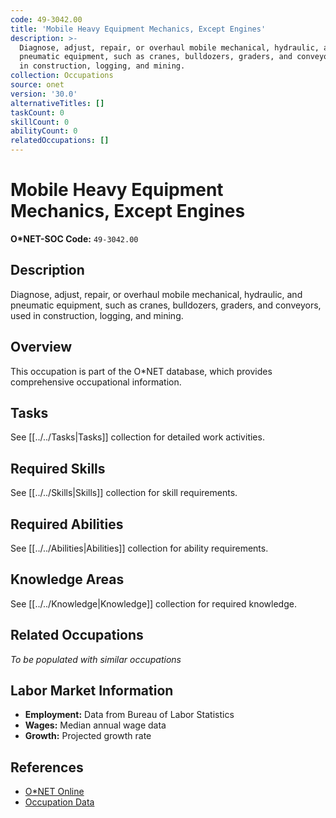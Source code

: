 ```yaml
---
code: 49-3042.00
title: 'Mobile Heavy Equipment Mechanics, Except Engines'
description: >-
  Diagnose, adjust, repair, or overhaul mobile mechanical, hydraulic, and
  pneumatic equipment, such as cranes, bulldozers, graders, and conveyors, used
  in construction, logging, and mining.
collection: Occupations
source: onet
version: '30.0'
alternativeTitles: []
taskCount: 0
skillCount: 0
abilityCount: 0
relatedOccupations: []
---
```

# Mobile Heavy Equipment Mechanics, Except Engines

**O*NET-SOC Code:** `49-3042.00`

## Description

Diagnose, adjust, repair, or overhaul mobile mechanical, hydraulic, and pneumatic equipment, such as cranes, bulldozers, graders, and conveyors, used in construction, logging, and mining.

## Overview

This occupation is part of the O*NET database, which provides comprehensive occupational information.

## Tasks

See [[../../Tasks|Tasks]] collection for detailed work activities.

## Required Skills

See [[../../Skills|Skills]] collection for skill requirements.

## Required Abilities

See [[../../Abilities|Abilities]] collection for ability requirements.

## Knowledge Areas

See [[../../Knowledge|Knowledge]] collection for required knowledge.

## Related Occupations

*To be populated with similar occupations*

## Labor Market Information

- **Employment:** Data from Bureau of Labor Statistics
- **Wages:** Median annual wage data
- **Growth:** Projected growth rate

## References

- [O*NET Online](https://www.onetonline.org/link/summary/49-3042.00)
- [Occupation Data](https://www.onetcenter.org/)
